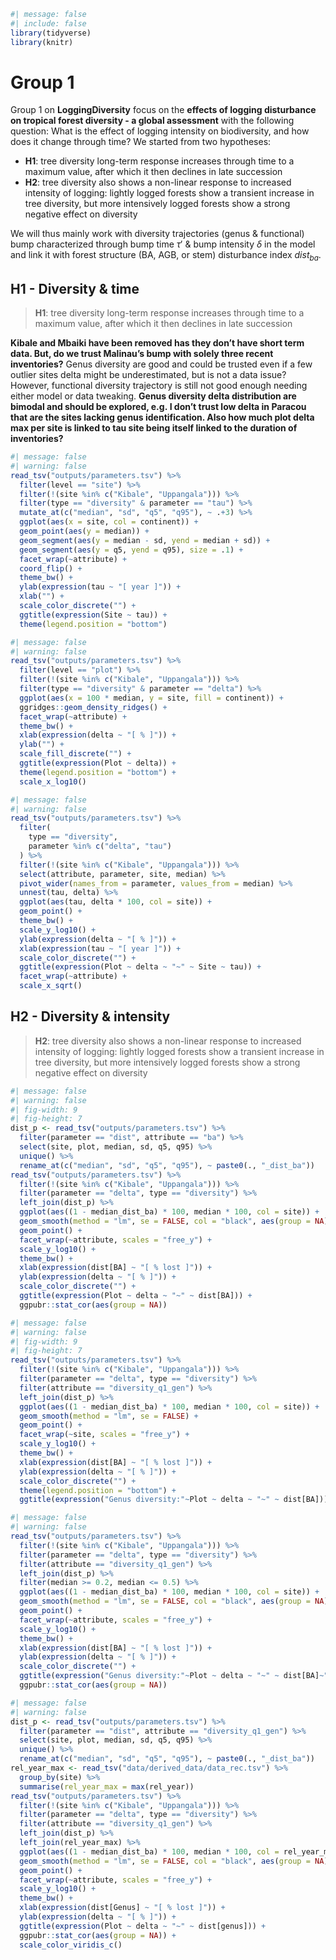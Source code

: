 ```r
#| message: false
#| include: false
library(tidyverse)
library(knitr)
```

# Group 1 {.unnumbered}

Group 1 on **LoggingDiversity** focus on the **effects of logging disturbance on tropical forest diversity - a global assessment** with the following question: What is the effect of logging intensity on biodiversity, and how does it change through time? We started from two hypotheses:

-   **H1**: tree diversity long-term response increases through time to a maximum value, after which it then declines in late succession
-   **H2**: tree diversity also shows a non-linear response to increased intensity of logging: lightly logged forests show a transient increase in tree diversity, but more intensively logged forests show a strong negative effect on diversity

We will thus mainly work with diversity trajectories (genus & functional) bump characterized through bump time $\tau'$ & bump intensity $\delta$ in the model and link it with forest structure (BA, AGB, or stem) disturbance index $dist_{ba}$.

## H1 - Diversity & time

> **H1**: tree diversity long-term response increases through time to a maximum value, after which it then declines in late succession

**Kibale and Mbaiki have been removed has they don't have short term data. But, do we trust Malinau's bump with solely three recent inventories?** Genus diversity are good and could be trusted even if a few outlier sites delta might be underestimated, but is not a data issue? However, functional diversity trajectory is still not good enough needing either model or data tweaking. **Genus diversity delta distribution are bimodal and should be explored, e.g. I don't trust low delta in Paracou that are the sites lacking genus identification. Also how much plot delta max per site is linked to tau site being itself linked to the duration of inventories?**

```r
#| message: false
#| warning: false
read_tsv("outputs/parameters.tsv") %>%
  filter(level == "site") %>%
  filter(!(site %in% c("Kibale", "Uppangala"))) %>% 
  filter(type == "diversity" & parameter == "tau") %>%
  mutate_at(c("median", "sd", "q5", "q95"), ~ .+3) %>% 
  ggplot(aes(x = site, col = continent)) +
  geom_point(aes(y = median)) +
  geom_segment(aes(y = median - sd, yend = median + sd)) +
  geom_segment(aes(y = q5, yend = q95), size = .1) +
  facet_wrap(~attribute) +
  coord_flip() +
  theme_bw() +
  ylab(expression(tau ~ "[ year ]")) +
  xlab("") +
  scale_color_discrete("") +
  ggtitle(expression(Site ~ tau)) +
  theme(legend.position = "bottom")
```

```r
#| message: false
#| warning: false
read_tsv("outputs/parameters.tsv") %>%
  filter(level == "plot") %>%
  filter(!(site %in% c("Kibale", "Uppangala"))) %>% 
  filter(type == "diversity" & parameter == "delta") %>%
  ggplot(aes(x = 100 * median, y = site, fill = continent)) +
  ggridges::geom_density_ridges() +
  facet_wrap(~attribute) +
  theme_bw() +
  xlab(expression(delta ~ "[ % ]")) +
  ylab("") +
  scale_fill_discrete("") +
  ggtitle(expression(Plot ~ delta)) +
  theme(legend.position = "bottom") +
  scale_x_log10()
```

```r
#| message: false
#| warning: false
read_tsv("outputs/parameters.tsv") %>%
  filter(
    type == "diversity",
    parameter %in% c("delta", "tau")
  ) %>%
  filter(!(site %in% c("Kibale", "Uppangala"))) %>% 
  select(attribute, parameter, site, median) %>%
  pivot_wider(names_from = parameter, values_from = median) %>%
  unnest(tau, delta) %>%
  ggplot(aes(tau, delta * 100, col = site)) +
  geom_point() +
  theme_bw() +
  scale_y_log10() +
  ylab(expression(delta ~ "[ % ]")) +
  xlab(expression(tau ~ "[ year ]")) +
  scale_color_discrete("") +
  ggtitle(expression(Plot ~ delta ~ "~" ~ Site ~ tau)) +
  facet_wrap(~attribute) +
  scale_x_sqrt()
```

## H2 - Diversity & intensity

> **H2**: tree diversity also shows a non-linear response to increased intensity of logging: lightly logged forests show a transient increase in tree diversity, but more intensively logged forests show a strong negative effect on diversity

```r
#| message: false
#| warning: false
#| fig-width: 9
#| fig-height: 7
dist_p <- read_tsv("outputs/parameters.tsv") %>%
  filter(parameter == "dist", attribute == "ba") %>%
  select(site, plot, median, sd, q5, q95) %>%
  unique() %>%
  rename_at(c("median", "sd", "q5", "q95"), ~ paste0(., "_dist_ba"))
read_tsv("outputs/parameters.tsv") %>%
  filter(!(site %in% c("Kibale", "Uppangala"))) %>% 
  filter(parameter == "delta", type == "diversity") %>%
  left_join(dist_p) %>%
  ggplot(aes((1 - median_dist_ba) * 100, median * 100, col = site)) +
  geom_smooth(method = "lm", se = FALSE, col = "black", aes(group = NA)) +
  geom_point() +
  facet_wrap(~attribute, scales = "free_y") +
  scale_y_log10() +
  theme_bw() +
  xlab(expression(dist[BA] ~ "[ % lost ]")) +
  ylab(expression(delta ~ "[ % ]")) +
  scale_color_discrete("") +
  ggtitle(expression(Plot ~ delta ~ "~" ~ dist[BA])) +
  ggpubr::stat_cor(aes(group = NA))
```

```r
#| message: false
#| warning: false
#| fig-width: 9
#| fig-height: 7
read_tsv("outputs/parameters.tsv") %>%
  filter(!(site %in% c("Kibale", "Uppangala"))) %>% 
  filter(parameter == "delta", type == "diversity") %>% 
  filter(attribute == "diversity_q1_gen") %>% 
  left_join(dist_p) %>%
  ggplot(aes((1 - median_dist_ba) * 100, median * 100, col = site)) +
  geom_smooth(method = "lm", se = FALSE) +
  geom_point() +
  facet_wrap(~site, scales = "free_y") +
  scale_y_log10() +
  theme_bw() +
  xlab(expression(dist[BA] ~ "[ % lost ]")) +
  ylab(expression(delta ~ "[ % ]")) +
  scale_color_discrete("") +
  theme(legend.position = "bottom") +
  ggtitle(expression("Genus diversity:"~Plot ~ delta ~ "~" ~ dist[BA]))
```

```r
#| message: false
#| warning: false
read_tsv("outputs/parameters.tsv") %>%
  filter(!(site %in% c("Kibale", "Uppangala"))) %>% 
  filter(parameter == "delta", type == "diversity") %>%
  filter(attribute == "diversity_q1_gen") %>% 
  left_join(dist_p) %>%
  filter(median >= 0.2, median <= 0.5) %>% 
  ggplot(aes((1 - median_dist_ba) * 100, median * 100, col = site)) +
  geom_smooth(method = "lm", se = FALSE, col = "black", aes(group = NA)) +
  geom_point() +
  facet_wrap(~attribute, scales = "free_y") +
  scale_y_log10() +
  theme_bw() +
  xlab(expression(dist[BA] ~ "[ % lost ]")) +
  ylab(expression(delta ~ "[ % ]")) +
  scale_color_discrete("") +
  ggtitle(expression("Genus diversity:"~Plot ~ delta ~ "~" ~ dist[BA]~"| dist in [20%, 50%]")) +
  ggpubr::stat_cor(aes(group = NA))
```

```r
#| message: false
#| warning: false
dist_p <- read_tsv("outputs/parameters.tsv") %>%
  filter(parameter == "dist", attribute == "diversity_q1_gen") %>%
  select(site, plot, median, sd, q5, q95) %>%
  unique() %>%
  rename_at(c("median", "sd", "q5", "q95"), ~ paste0(., "_dist_ba"))
rel_year_max <- read_tsv("data/derived_data/data_rec.tsv") %>% 
  group_by(site) %>% 
  summarise(rel_year_max = max(rel_year))
read_tsv("outputs/parameters.tsv") %>%
  filter(!(site %in% c("Kibale", "Uppangala"))) %>% 
  filter(parameter == "delta", type == "diversity") %>%
  filter(attribute == "diversity_q1_gen") %>% 
  left_join(dist_p) %>%
  left_join(rel_year_max) %>% 
  ggplot(aes((1 - median_dist_ba) * 100, median * 100, col = rel_year_max)) +
  geom_smooth(method = "lm", se = FALSE, col = "black", aes(group = NA)) +
  geom_point() +
  facet_wrap(~attribute, scales = "free_y") +
  scale_y_log10() +
  theme_bw() +
  xlab(expression(dist[Genus] ~ "[ % lost ]")) +
  ylab(expression(delta ~ "[ % ]")) +
  ggtitle(expression(Plot ~ delta ~ "~" ~ dist[genus])) +
  ggpubr::stat_cor(aes(group = NA)) +
  scale_color_viridis_c()
```

